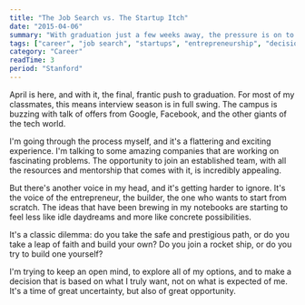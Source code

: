 ```yaml
---
title: "The Job Search vs. The Startup Itch"
date: "2015-04-06"
summary: "With graduation just a few weeks away, the pressure is on to figure out what's next. I'm navigating the world of job interviews at some incredible companies, but the siren song of starting my own thing is getting louder."
tags: ["career", "job search", "startups", "entrepreneurship", "decision making"]
category: "Career"
readTime: 3
period: "Stanford"
---
```


April is here, and with it, the final, frantic push to graduation. For most of my classmates, this means interview season is in full swing. The campus is buzzing with talk of offers from Google, Facebook, and the other giants of the tech world.

I'm going through the process myself, and it's a flattering and exciting experience. I'm talking to some amazing companies that are working on fascinating problems. The opportunity to join an established team, with all the resources and mentorship that comes with it, is incredibly appealing.

But there's another voice in my head, and it's getting harder to ignore. It's the voice of the entrepreneur, the builder, the one who wants to start from scratch. The ideas that have been brewing in my notebooks are starting to feel less like idle daydreams and more like concrete possibilities.

It's a classic dilemma: do you take the safe and prestigious path, or do you take a leap of faith and build your own? Do you join a rocket ship, or do you try to build one yourself?

I'm trying to keep an open mind, to explore all of my options, and to make a decision that is based on what I truly want, not on what is expected of me. It's a time of great uncertainty, but also of great opportunity.
